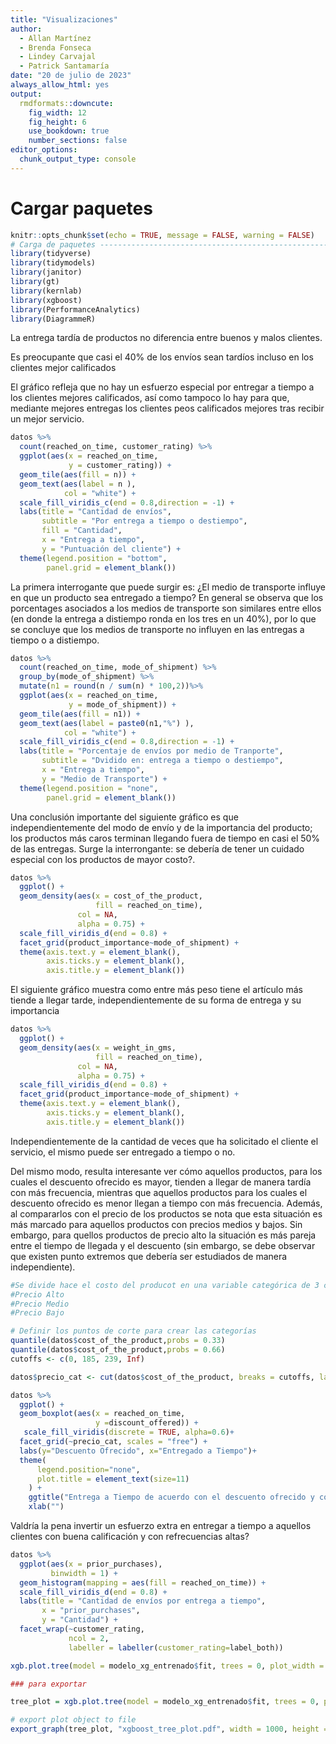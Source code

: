 ```yaml
---
title: "Visualizaciones"
author: 
  - Allan Martínez
  - Brenda Fonseca
  - Lindey Carvajal
  - Patrick Santamaría
date: "20 de julio de 2023"
always_allow_html: yes
output:
  rmdformats::downcute:
    fig_width: 12
    fig_height: 6
    use_bookdown: true
    number_sections: false
editor_options:
  chunk_output_type: console
---
```


# Cargar paquetes

```r
knitr::opts_chunk$set(echo = TRUE, message = FALSE, warning = FALSE)
# Carga de paquetes ------------------------------------------------------------
library(tidyverse)
library(tidymodels)
library(janitor)
library(gt)
library(kernlab)
library(xgboost)
library(PerformanceAnalytics)
library(DiagrammeR)
```

La entrega tardía de productos no diferencia entre buenos y malos clientes.

Es preocupante que casi el 40% de los envíos sean tardíos incluso en los clientes mejor calificados

El gráfico refleja que no hay un esfuerzo especial por entregar a tiempo a los clientes mejores calificados, así como tampoco lo hay para que, mediante mejores entregas los clientes peos calificados mejores tras recibir un mejor servicio.

```r
datos %>% 
  count(reached_on_time, customer_rating) %>% 
  ggplot(aes(x = reached_on_time, 
             y = customer_rating)) + 
  geom_tile(aes(fill = n)) + 
  geom_text(aes(label = n ), 
            col = "white") + 
  scale_fill_viridis_c(end = 0.8,direction = -1) +
  labs(title = "Cantidad de envíos", 
       subtitle = "Por entrega a tiempo o destiempo", 
       fill = "Cantidad", 
       x = "Entrega a tiempo", 
       y = "Puntuación del cliente") + 
  theme(legend.position = "bottom",
        panel.grid = element_blank())
```
La primera interrogante que puede surgir es: ¿El medio de transporte influye en que un producto sea entregado a tiempo?
En general se observa que los porcentages asociados a los medios de transporte son similares entre ellos (en donde la entrega a distiempo ronda en los tres en un 40%), por lo que se concluye que los medios de transporte no influyen en las entregas a tiempo o a distiempo.

```r
datos %>% 
  count(reached_on_time, mode_of_shipment) %>%
  group_by(mode_of_shipment) %>%
  mutate(n1 = round(n / sum(n) * 100,2))%>% 
  ggplot(aes(x = reached_on_time, 
             y = mode_of_shipment)) + 
  geom_tile(aes(fill = n1)) + 
  geom_text(aes(label = paste0(n1,"%") ), 
            col = "white") + 
  scale_fill_viridis_c(end = 0.8,direction = -1) +
  labs(title = "Porcentaje de envíos por medio de Tranporte", 
       subtitle = "Dvidido en: entrega a tiempo o destiempo",
       x = "Entrega a tiempo", 
       y = "Medio de Transporte") + 
  theme(legend.position = "none",
        panel.grid = element_blank())

```
Una conclusión importante del siguiente gráfico es que independientemente del modo de envío y de la importancia del producto; los productos más caros terminan llegando fuera de tiempo en casi el 50% de las entregas. Surge la interrongante: se debería de tener un cuidado especial con los productos de mayor costo?.

```r
datos %>% 
  ggplot() +
  geom_density(aes(x = cost_of_the_product,
                   fill = reached_on_time),
               col = NA,
               alpha = 0.75) +
  scale_fill_viridis_d(end = 0.8) +
  facet_grid(product_importance~mode_of_shipment) +
  theme(axis.text.y = element_blank(),
        axis.ticks.y = element_blank(),
        axis.title.y = element_blank())
```


El siguiente gráfico muestra como entre más peso tiene el artículo más tiende a llegar tarde, independientemente de su forma de entrega y su importancia

```r
datos %>% 
  ggplot() +
  geom_density(aes(x = weight_in_gms,
                   fill = reached_on_time),
               col = NA,
               alpha = 0.75) +
  scale_fill_viridis_d(end = 0.8) +
  facet_grid(product_importance~mode_of_shipment) +
  theme(axis.text.y = element_blank(),
        axis.ticks.y = element_blank(),
        axis.title.y = element_blank())
```

Independientemente de la cantidad de veces que ha solicitado el cliente el servicio, el mismo puede ser entregado a tiempo o no. 

Del mismo modo, resulta interesante ver cómo aquellos productos, para los cuales el descuento ofrecido es mayor, tienden a llegar de manera tardía con más frecuencia, mientras que aquellos productos para los cuales el descuento ofrecido es menor llegan a tiempo con más frecuencia.
Además, al compararlos con el precio de los productos se nota que esta situación es más marcado para aquellos productos con precios medios y bajos. Sin embargo, para quellos productos de precio alto la situación es más pareja entre el tiempo de llegada y el descuento (sin embargo, se debe observar que existen punto extremos que debería ser estudiados de manera independiente).

```r
#Se divide hace el costo del producot en una variable categórica de 3 categorías:
#Precio Alto
#Precio Medio
#Precio Bajo

# Definir los puntos de corte para crear las categorías
quantile(datos$cost_of_the_product,probs = 0.33)
quantile(datos$cost_of_the_product,probs = 0.66)
cutoffs <- c(0, 185, 239, Inf)

datos$precio_cat <- cut(datos$cost_of_the_product, breaks = cutoffs, labels = c("Precio Bajo", "Precio Medio", "Precio Alto"))

datos %>% 
  ggplot() +
  geom_boxplot(aes(x = reached_on_time,
                   y =discount_offered)) +
   scale_fill_viridis(discrete = TRUE, alpha=0.6)+
  facet_grid(~precio_cat, scales = "free") +
  labs(y="Descuento Ofrecido", x="Entregado a Tiempo")+
  theme(
      legend.position="none",
      plot.title = element_text(size=11)
    ) +
    ggtitle("Entrega a Tiempo de acuerdo con el descuento ofrecido y con el precio del producto") +
    xlab("")

```

Valdría la pena invertir un esfuerzo extra en entregar a tiempo a aquellos clientes con buena calificación y con refrecuencias altas?

```r

datos %>% 
  ggplot(aes(x = prior_purchases),
         binwidth = 1) + 
  geom_histogram(mapping = aes(fill = reached_on_time)) + 
  scale_fill_viridis_d(end = 0.8) +
  labs(title = "Cantidad de envíos por entrega a tiempo",
       x = "prior_purchases",
       y = "Cantidad") +
  facet_wrap(~customer_rating, 
             ncol = 2,
             labeller = labeller(customer_rating=label_both))
```


```r
xgb.plot.tree(model = modelo_xg_entrenado$fit, trees = 0, plot_width = 1000, plot_height = 1000)

### para exportar

tree_plot = xgb.plot.tree(model = modelo_xg_entrenado$fit, trees = 0, plot_width = 1000, plot_height = 1000, render = FALSE)

# export plot object to file
export_graph(tree_plot, "xgboost_tree_plot.pdf", width = 1000, height = 1000)
```

